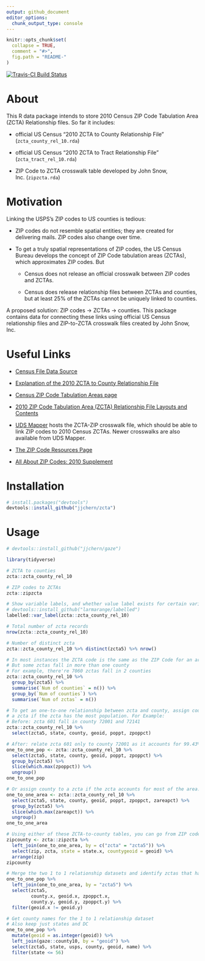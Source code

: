 ```yaml
---
output: github_document
editor_options: 
  chunk_output_type: console
---
```


<!-- README.md is generated from README.Rmd. Please edit that file -->

```r
knitr::opts_chunk$set(
  collapse = TRUE,
  comment = "#>",
  fig.path = "README-"
)
```

[![Travis-CI Build Status](https://travis-ci.org/jjchern/zcta.svg?branch=master)](https://travis-ci.org/jjchern/zcta)

# About

This R data package intends to store 2010 Census ZIP Code Tabulation Area (ZCTA) Relationship files. So far it includes:

- official US Census "2010 ZCTA to County Relationship File" (`zcta_county_rel_10.rda`)

- official US Census "2010 ZCTA to Tract Relationship File" (`zcta_tract_rel_10.rda`)

- ZIP Code to ZCTA crosswalk table developed by John Snow, Inc. (`zipzcta.rda`)

# Motivation

Linking the USPS's ZIP codes to US counties is tedious:

- ZIP codes do not resemble spatial entities; they are created for delivering mails. ZIP codes also change over time.

- To get a truly spatial representations of ZIP codes, the US Census Bureau develops the concept of ZIP Code tabulation areas (ZCTAs), which approximates ZIP codes. But

    - Census does not release an official crosswalk between ZIP codes and ZCTAs.
    
    - Census does release relationship files between ZCTAs and counties, but at least 25% of the ZCTAs cannot be uniquely linked to counties.
        
A proposed solution: ZIP codes -> ZCTAs -> counties. This package contains data for connecting these links using official US Census relationship files and ZIP-to-ZCTA crosswalk files created by John Snow, Inc.

# Useful Links

- [Census File Data Source](https://www.census.gov/geographies/reference-files/time-series/geo/relationship-files.2010.html#par_textimage_674173622)
- [Explanation of the 2010 ZCTA to County Relationship File](http://www2.census.gov/geo/pdfs/maps-data/data/rel/explanation_zcta_county_rel_10.pdf)
- [Census ZIP Code Tabulation Areas page](https://www.census.gov/programs-surveys/geography/guidance/geo-areas/zctas.html)
- [2010 ZIP Code Tabulation Area (ZCTA) Relationship File Layouts and Contents](https://www.census.gov/programs-surveys/geography/technical-documentation/records-layout/2010-zcta-record-layout.html)

- [UDS Mapper](https://udsmapper.org/) hosts the ZCTA-ZIP crosswalk file, which should be able to link ZIP codes to 2010 Census ZCTAs. Newer crosswalks are also available from UDS Mapper.

- [The ZIP Code Resources Page](http://mcdc.missouri.edu/allabout/zipcodes.html)
- [All About ZIP Codes: 2010 Supplement](http://mcdc.missouri.edu/allabout/zipcodes_2010supplement.shtml)

# Installation

```r
# install.packages("devtools")
devtools::install_github("jjchern/zcta")
```

# Usage

```r
# devtools::install_github("jjchern/gaze")

library(tidyverse)

# ZCTA to counties
zcta::zcta_county_rel_10

# ZIP codes to ZCTAs 
zcta::zipzcta 

# Show variable labels, and whether value label exists for certain variables
# devtools::install_github("larmarange/labelled")
labelled::var_label(zcta::zcta_county_rel_10)

# Total number of zcta records
nrow(zcta::zcta_county_rel_10)

# Number of distinct zcta
zcta::zcta_county_rel_10 %>% distinct(zcta5) %>% nrow()

# In most instances the ZCTA code is the same as the ZIP Code for an area
# But some zctas fall in more than one county 
# For example, there're 7060 zctas fall in 2 counties
zcta::zcta_county_rel_10 %>% 
  group_by(zcta5) %>% 
  summarise(`Num of counties` = n()) %>% 
  group_by(`Num of counties`) %>% 
  summarise(`Num of zctas` = n())

# To get an one-to-one relationship between zcta and county, assign county to 
# a zcta if the zcta has the most population. For Example:
# Before: zcta 601 fall in county 72001 and 72141
zcta::zcta_county_rel_10 %>% 
  select(zcta5, state, county, geoid, poppt, zpoppct)

# After: relate zcta 601 only to county 72001 as it accounts for 99.43% of the population
one_to_one_pop <- zcta::zcta_county_rel_10 %>% 
  select(zcta5, state, county, geoid, poppt, zpoppct) %>% 
  group_by(zcta5) %>% 
  slice(which.max(zpoppct)) %>% 
  ungroup()
one_to_one_pop

# Or assign county to a zcta if the zcta accounts for most of the area.
one_to_one_area <- zcta::zcta_county_rel_10 %>% 
  select(zcta5, state, county, geoid, poppt, zpoppct, zareapct) %>% 
  group_by(zcta5) %>% 
  slice(which.max(zareapct)) %>% 
  ungroup()
one_to_one_area

# Using either of these ZCTA-to-county tables, you can go from ZIP codes to ZCTAs to county
zipcounty <- zcta::zipzcta %>% 
  left_join(one_to_one_area, by = c("zcta" = "zcta5")) %>% 
  select(zip, zcta, state = state.x, countygeoid = geoid) %>% 
  arrange(zip)
zipcounty

# Merge the two 1 to 1 relationship datasets and identify zctas that have different county match
one_to_one_pop %>% 
  left_join(one_to_one_area, by = "zcta5") %>% 
  select(zcta5, 
         county.x, geoid.x, zpoppct.x, 
         county.y, geoid.y, zpoppct.y) %>% 
  filter(geoid.x != geoid.y)

# Get county names for the 1 to 1 relationship dataset
# Also keep just states and DC
one_to_one_pop %>% 
  mutate(geoid = as.integer(geoid)) %>% 
  left_join(gaze::county10, by = "geoid") %>% 
  select(zcta5, state, usps, county, geoid, name) %>% 
  filter(state <= 56)
```
